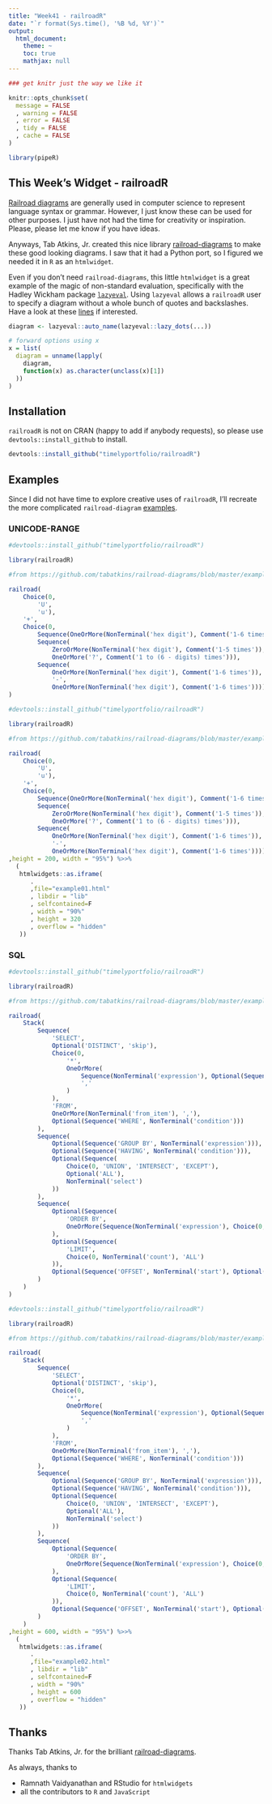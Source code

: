 ```yaml
---
title: "Week41 - railroadR"
date: "`r format(Sys.time(), '%B %d, %Y')`"
output:
  html_document:
    theme: ~
    toc: true
    mathjax: null
---
```


```r
### get knitr just the way we like it

knitr::opts_chunk$set( 
  message = FALSE
  , warning = FALSE
  , error = FALSE
  , tidy = FALSE
  , cache = FALSE
)

library(pipeR)

```

## This Week's Widget - railroadR

[Railroad diagrams](https://en.wikipedia.org/wiki/Syntax_diagram) are generally used in computer science to represent language syntax or grammar.  However, I just know these can be used for other purposes. I just have not had the time for creativity or inspiration.  Please, please let me know if you have ideas.

Anyways, Tab Atkins, Jr. created this nice library [railroad-diagrams](https://github.com/tabatkins/railroad-diagrams/blob/master/example.html) to make these good looking diagrams.  I saw that it had a Python port, so I figured we needed it in `R` as an `htmlwidget`.

Even if you don't need `railroad-diagrams`, this little `htmlwidget` is a great example of the magic of non-standard evaluation, specifically with the Hadley Wickham package [`lazyeval`](https://github.com/hadley/lazyeval).  Using `lazyeval` allows a `railroadR` user to specify a diagram without a whole bunch of quotes and backslashes.  Have a look at these [lines](https://github.com/timelyportfolio/railroadR/blob/master/R/railroad.R#L14) if interested.

```r
diagram <- lazyeval::auto_name(lazyeval::lazy_dots(...))

# forward options using x
x = list(
  diagram = unname(lapply(
    diagram,
    function(x) as.character(unclass(x)[1])
  ))
)
```

## Installation

`railroadR` is not on CRAN (happy to add if anybody requests), so please use `devtools::install_github` to install.

```r
devtools::install_github("timelyportfolio/railroadR")
```

## Examples

Since I did not have time to explore creative uses of `railroadR`, I'll recreate the more complicated `railroad-diagram` [examples](http://www.xanthir.com/etc/railroad-diagrams/example.html).

### UNICODE-RANGE

```r
#devtools::install_github("timelyportfolio/railroadR")

library(railroadR)

#from https://github.com/tabatkins/railroad-diagrams/blob/master/example.html

railroad(
	Choice(0,
		'U',
		'u'),
	'+',
	Choice(0,
		Sequence(OneOrMore(NonTerminal('hex digit'), Comment('1-6 times'))),
		Sequence(
			ZeroOrMore(NonTerminal('hex digit'), Comment('1-5 times')),
			OneOrMore('?', Comment('1 to (6 - digits) times'))),
		Sequence(
			OneOrMore(NonTerminal('hex digit'), Comment('1-6 times')),
			'-',
			OneOrMore(NonTerminal('hex digit'), Comment('1-6 times'))))
)
```

```r
#devtools::install_github("timelyportfolio/railroadR")

library(railroadR)

#from https://github.com/tabatkins/railroad-diagrams/blob/master/example.html

railroad(
	Choice(0,
		'U',
		'u'),
	'+',
	Choice(0,
		Sequence(OneOrMore(NonTerminal('hex digit'), Comment('1-6 times'))),
		Sequence(
			ZeroOrMore(NonTerminal('hex digit'), Comment('1-5 times')),
			OneOrMore('?', Comment('1 to (6 - digits) times'))),
		Sequence(
			OneOrMore(NonTerminal('hex digit'), Comment('1-6 times')),
			'-',
			OneOrMore(NonTerminal('hex digit'), Comment('1-6 times'))))
,height = 200, width = "95%") %>>%
  (
   htmlwidgets::as.iframe(
      .
      ,file="example01.html"
      , libdir = "lib"
      , selfcontained=F
      , width = "90%"
      , height = 320
      , overflow = "hidden"
   ))
```

### SQL

```r
#devtools::install_github("timelyportfolio/railroadR")

library(railroadR)

#from https://github.com/tabatkins/railroad-diagrams/blob/master/example.html

railroad(
	Stack(
		Sequence(
			'SELECT',
			Optional('DISTINCT', 'skip'),
			Choice(0, 
				'*', 
				OneOrMore(
					Sequence(NonTerminal('expression'), Optional(Sequence('AS', NonTerminal('output_name')))), 
					','
				)
			),
			'FROM',
			OneOrMore(NonTerminal('from_item'), ','),
			Optional(Sequence('WHERE', NonTerminal('condition')))
		),
		Sequence(
			Optional(Sequence('GROUP BY', NonTerminal('expression'))),
			Optional(Sequence('HAVING', NonTerminal('condition'))),
			Optional(Sequence(
				Choice(0, 'UNION', 'INTERSECT', 'EXCEPT'),
				Optional('ALL'),
				NonTerminal('select')
			))
		),
		Sequence(
			Optional(Sequence(
				'ORDER BY',
				OneOrMore(Sequence(NonTerminal('expression'), Choice(0, Skip(), 'ASC', 'DESC')), ','))
			),
			Optional(Sequence(
				'LIMIT',
				Choice(0, NonTerminal('count'), 'ALL')
			)),
			Optional(Sequence('OFFSET', NonTerminal('start'), Optional('ROWS')))
		)
	)
)
```

```r
#devtools::install_github("timelyportfolio/railroadR")

library(railroadR)

#from https://github.com/tabatkins/railroad-diagrams/blob/master/example.html

railroad(
	Stack(
		Sequence(
			'SELECT',
			Optional('DISTINCT', 'skip'),
			Choice(0, 
				'*', 
				OneOrMore(
					Sequence(NonTerminal('expression'), Optional(Sequence('AS', NonTerminal('output_name')))), 
					','
				)
			),
			'FROM',
			OneOrMore(NonTerminal('from_item'), ','),
			Optional(Sequence('WHERE', NonTerminal('condition')))
		),
		Sequence(
			Optional(Sequence('GROUP BY', NonTerminal('expression'))),
			Optional(Sequence('HAVING', NonTerminal('condition'))),
			Optional(Sequence(
				Choice(0, 'UNION', 'INTERSECT', 'EXCEPT'),
				Optional('ALL'),
				NonTerminal('select')
			))
		),
		Sequence(
			Optional(Sequence(
				'ORDER BY',
				OneOrMore(Sequence(NonTerminal('expression'), Choice(0, Skip(), 'ASC', 'DESC')), ','))
			),
			Optional(Sequence(
				'LIMIT',
				Choice(0, NonTerminal('count'), 'ALL')
			)),
			Optional(Sequence('OFFSET', NonTerminal('start'), Optional('ROWS')))
		)
	)
,height = 600, width = "95%") %>>%
  (
   htmlwidgets::as.iframe(
      .
      ,file="example02.html"
      , libdir = "lib"
      , selfcontained=F
      , width = "90%"
      , height = 600
      , overflow = "hidden"
   ))
```


## Thanks

Thanks Tab Atkins, Jr. for the brilliant [railroad-diagrams](https://github.com/tabatkins/railroad-diagrams).

As always, thanks to 

- Ramnath Vaidyanathan and RStudio for `htmlwidgets`
- all the contributors to `R` and `JavaScript`

